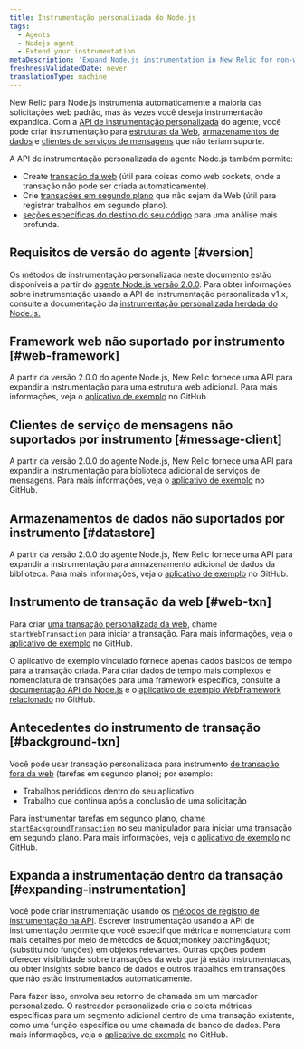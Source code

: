 ```yaml
---
title: Instrumentação personalizada do Node.js
tags:
  - Agents
  - Nodejs agent
  - Extend your instrumentation
metaDescription: 'Expand Node.js instrumentation in New Relic for non-web transactions (frameworks, databases, segments, etc.). Use custom tracers to track async work.'
freshnessValidatedDate: never
translationType: machine
---
```


New Relic para Node.js instrumenta automaticamente a maioria das solicitações web padrão, mas às vezes você deseja instrumentação expandida. Com a [API de instrumentação personalizada](https://newrelic.github.io/node-newrelic/API.html) do agente, você pode criar instrumentação para [estruturas da Web](#web-framework), [armazenamentos de dados](#datastore) e [clientes de serviços de mensagens](#message-client) que não teriam suporte.

A API de instrumentação personalizada do agente Node.js também permite:

* Create [transação da web](#web-txn) (útil para coisas como web sockets, onde a transação não pode ser criada automaticamente).
* Crie [transações em segundo plano](#background-txn) que não sejam da Web (útil para registrar trabalhos em segundo plano).
* [seções específicas do destino do seu código](#expanding-instrumentation) para uma análise mais profunda.

## Requisitos de versão do agente [#version]

Os métodos de instrumentação personalizada neste documento estão disponíveis a partir do [agente Node.js versão 2.0.0](/docs/release-notes/agent-release-notes/nodejs-release-notes). Para obter informações sobre instrumentação usando a API de instrumentação personalizada v1.x, consulte a documentação da [instrumentação personalizada herdada do Node.js.](/docs/agents/nodejs-agent/supported-features/nodejs-v1x-custom-instrumentation-legacy)

## Framework web não suportado por instrumento [#web-framework]

A partir da versão 2.0.0 do agente Node.js, New Relic fornece uma API para expandir a instrumentação para uma estrutura web adicional. Para mais informações, veja o [aplicativo de exemplo](https://github.com/newrelic/newrelic-node-examples/tree/4284ee7eab69708238db0a44f97ff7e839e165cf/custom-instrumentation/instrument-webframework) no GitHub.

## Clientes de serviço de mensagens não suportados por instrumento [#message-client]

A partir da versão 2.0.0 do agente Node.js, New Relic fornece uma API para expandir a instrumentação para biblioteca adicional de serviços de mensagens. Para mais informações, veja o [aplicativo de exemplo](https://github.com/newrelic/newrelic-node-examples/tree/4284ee7eab69708238db0a44f97ff7e839e165cf/custom-instrumentation/instrument-messages) no GitHub.

## Armazenamentos de dados não suportados por instrumento [#datastore]

A partir da versão 2.0.0 do agente Node.js, New Relic fornece uma API para expandir a instrumentação para armazenamento adicional de dados da biblioteca. Para mais informações, veja o [aplicativo de exemplo](https://github.com/newrelic/newrelic-node-examples/tree/4284ee7eab69708238db0a44f97ff7e839e165cf/custom-instrumentation/instrument-datastore) no GitHub.

## Instrumento de transação da web [#web-txn]

Para criar [uma transação personalizada da web](/docs/apm/transactions/intro-transactions/transactions-new-relic-apm), chame `startWebTransaction` para iniciar a transação. Para mais informações, veja o [aplicativo de exemplo](https://github.com/newrelic/newrelic-node-examples/tree/0a036fd669b4b47b8afbc7add8696980f799f0da/custom-instrumentation/start-web-transaction) no GitHub.

O aplicativo de exemplo vinculado fornece apenas dados básicos de tempo para a transação criada. Para criar dados de tempo mais complexos e nomenclatura de transações para uma framework específica, consulte a [documentação API do Node.js](https://newrelic.github.io/node-newrelic/API.html#instrumentWebframework) e o [aplicativo de exemplo WebFramework relacionado](https://github.com/newrelic/newrelic-node-examples/tree/4284ee7eab69708238db0a44f97ff7e839e165cf/custom-instrumentation/instrument-webframework) no GitHub.

## Antecedentes do instrumento de transação [#background-txn]

Você pode usar transação personalizada para instrumento [de transação fora da web](/docs/apm/transactions/intro-transactions/monitor-background-processes-other-non-web-transactions) (tarefas em segundo plano); por exemplo:

* Trabalhos periódicos dentro do seu aplicativo
* Trabalho que continua após a conclusão de uma solicitação

Para instrumentar tarefas em segundo plano, chame [`startBackgroundTransaction`](https://newrelic.github.io/node-newrelic/API.html#startBackgroundTransaction) no seu manipulador para iniciar uma transação em segundo plano. Para mais informações, veja o [aplicativo de exemplo](https://github.com/newrelic/newrelic-node-examples/tree/4284ee7eab69708238db0a44f97ff7e839e165cf/custom-instrumentation/background-transactions) no GitHub.

## Expanda a instrumentação dentro da transação [#expanding-instrumentation]

Você pode criar instrumentação usando os [métodos de registro de instrumentação na API](https://newrelic.github.io/node-newrelic/API.html#instrument). Escrever instrumentação usando a API de instrumentação permite que você especifique métrica e nomenclatura com mais detalhes por meio de métodos de &amp;quot;monkey patching&amp;quot; (substituindo funções) em objetos relevantes. Outras opções podem oferecer visibilidade sobre transações da web que já estão instrumentadas, ou obter insights sobre banco de dados e outros trabalhos em transações que não estão instrumentados automaticamente.

Para fazer isso, envolva seu retorno de chamada em um marcador personalizado. O rastreador personalizado cria e coleta métricas específicas para um segmento adicional dentro de uma transação existente, como uma função específica ou uma chamada de banco de dados. Para mais informações, veja o [aplicativo de exemplo](https://github.com/newrelic/newrelic-node-examples/tree/4284ee7eab69708238db0a44f97ff7e839e165cf/custom-instrumentation/segments) no GitHub.
